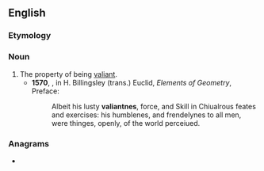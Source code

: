 ==English==

===Etymology===
{{suffix|en|valiant|ness}}

===Noun===
{{en-noun|-}}

# The property of being [[valiant]].
#*'''1570''', {{w|John Dee}}, in H. Billingsley (trans.) Euclid, ''Elements of Geometry'', Preface:
#*:Albeit his lusty '''valiantnes''', force, and Skill in Chiualrous feates and exercises: his humblenes, and frendelynes to all men, were thinges, openly, of the world perceiued.

===Anagrams===
* {{anagrams|en|a=aaeilnnsstv|Latvianness|Vanalstines}}